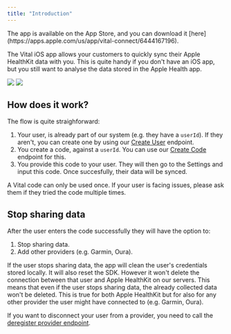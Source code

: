 ```yaml
---
title: "Introduction"
---
```


<Note>
  The app is available on the App Store, and you can download it
  [here](https://apps.apple.com/us/app/vital-connect/6444167196).
</Note>

The Vital iOS app allows your customers to quickly sync their Apple HealthKit data with you. This is quite handy if you don't have an iOS app, but you still want to analyse the data stored in the Apple Health app.

<div className="flex flex-row justify-between">
  <img src="/img/activity_small.png" width={"48%"} />
  <img src="/img/sleep_small.png" width={"48%"} />
</div>

## How does it work?

The flow is quite straighforward:

1. Your user, is already part of our system (e.g. they have a `userId`). If they aren't, you can create one by using our [Create User](/api-reference/user/create-user) endpoint.
2. You create a code, against a `userId`. You can use our [Create Code](/api-reference/link/create-code) endpoint for this.
3. You provide this code to your user. They will then go to the Settings and input this code. Once succesfully, their data will be synced.

<Warning>
  A Vital code can only be used once. If your user is facing issues, please ask
  them if they tried the code multiple times.
</Warning>

## Stop sharing data

After the user enters the code successfully they will have the option to:

1. Stop sharing data.
2. Add other providers (e.g. Garmin, Oura).

If the user stops sharing data, the app will clean the user's credentials stored locally. It will also reset the SDK. However it won't delete the connection between that user and Apple HealthKit on our servers. This means that even if the user stops sharing data, the already collected data won't be deleted. This is true for both Apple HealthKit but for also for any other provider the user might have connected to (e.g. Garmin, Oura).

If you want to disconnect your user from a provider, you need to call the [deregister provider endpoint](/api-reference/user/deregister-a-provider).
